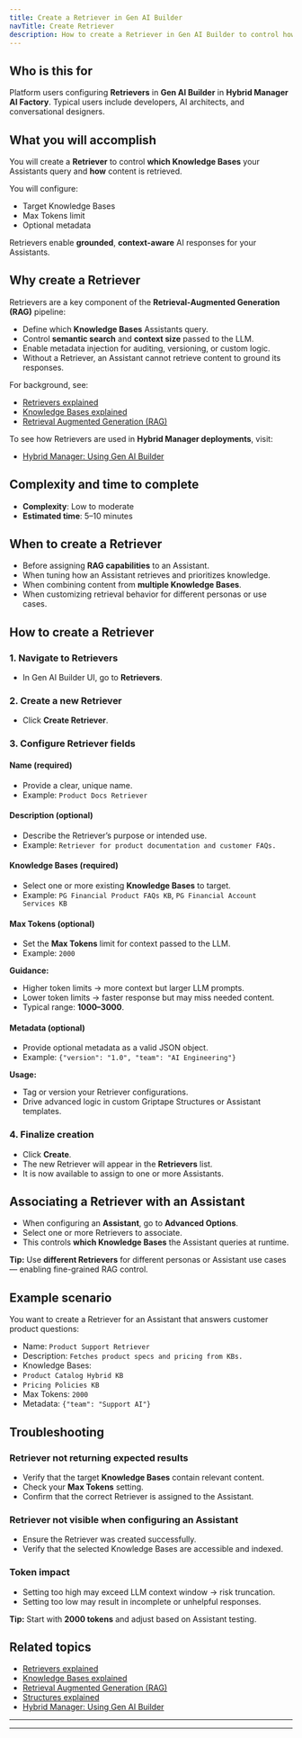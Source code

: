 ```yaml
---
title: Create a Retriever in Gen AI Builder
navTitle: Create Retriever
description: How to create a Retriever in Gen AI Builder to control how your Assistants retrieve information from Knowledge Bases.
---
```


## Who is this for

Platform users configuring **Retrievers** in **Gen AI Builder** in **Hybrid Manager AI Factory**.
Typical users include developers, AI architects, and conversational designers.

## What you will accomplish

You will create a **Retriever** to control **which Knowledge Bases** your Assistants query and **how** content is retrieved.

You will configure:

-   Target Knowledge Bases
-   Max Tokens limit
-   Optional metadata

Retrievers enable **grounded**, **context-aware** AI responses for your Assistants.

## Why create a Retriever

Retrievers are a key component of the **Retrieval-Augmented Generation (RAG)** pipeline:

-   Define which **Knowledge Bases** Assistants query.
-   Control **semantic search** and **context size** passed to the LLM.
-   Enable metadata injection for auditing, versioning, or custom logic.
-   Without a Retriever, an Assistant cannot retrieve content to ground its responses.

For background, see:

- [Retrievers explained](/edb-postgres-ai/ai-factory/learn/explained/retrievers-explained)
- [Knowledge Bases explained](/edb-postgres-ai/ai-factory/learn/explained/knowledge-bases)
- [Retrieval Augmented Generation (RAG)](/edb-postgres-ai/ai-factory/learn/explained/rag)

To see how Retrievers are used in **Hybrid Manager deployments**, visit:

-   [Hybrid Manager: Using Gen AI Builder](/edb-postgres-ai/hybrid-manager/ai-factory/gen-ai/builder/)

## Complexity and time to complete

-   **Complexity**: Low to moderate
-   **Estimated time**: 5–10 minutes

## When to create a Retriever

-   Before assigning **RAG capabilities** to an Assistant.
-   When tuning how an Assistant retrieves and prioritizes knowledge.
-   When combining content from **multiple Knowledge Bases**.
-   When customizing retrieval behavior for different personas or use cases.

## How to create a Retriever

### 1. Navigate to Retrievers

-   In Gen AI Builder UI, go to **Retrievers**.

### 2. Create a new Retriever

-   Click **Create Retriever**.

### 3. Configure Retriever fields

#### Name (required)

-   Provide a clear, unique name.
-   Example: `Product Docs Retriever`

#### Description (optional)

-   Describe the Retriever’s purpose or intended use.
-   Example: `Retriever for product documentation and customer FAQs.`

#### Knowledge Bases (required)

-   Select one or more existing **Knowledge Bases** to target.
-   Example: `PG Financial Product FAQs KB`, `PG Financial Account Services KB`

#### Max Tokens (optional)

-   Set the **Max Tokens** limit for context passed to the LLM.
-   Example: `2000`

**Guidance:**

-   Higher token limits → more context but larger LLM prompts.
-   Lower token limits → faster response but may miss needed content.
-   Typical range: **1000–3000**.

#### Metadata (optional)

-   Provide optional metadata as a valid JSON object.
-   Example: `{"version": "1.0", "team": "AI Engineering"}`

**Usage:**

-   Tag or version your Retriever configurations.
-   Drive advanced logic in custom Griptape Structures or Assistant templates.

### 4. Finalize creation

-   Click **Create**.
-   The new Retriever will appear in the **Retrievers** list.
-   It is now available to assign to one or more Assistants.

## Associating a Retriever with an Assistant

-   When configuring an **Assistant**, go to **Advanced Options**.
-   Select one or more Retrievers to associate.
-   This controls **which Knowledge Bases** the Assistant queries at runtime.

**Tip:** Use **different Retrievers** for different personas or Assistant use cases — enabling fine-grained RAG control.

## Example scenario

You want to create a Retriever for an Assistant that answers customer product questions:

-   Name: `Product Support Retriever`
-   Description: `Fetches product specs and pricing from KBs.`
-   Knowledge Bases:
-   `Product Catalog Hybrid KB`
-   `Pricing Policies KB`
-   Max Tokens: `2000`
-   Metadata: `{"team": "Support AI"}`

## Troubleshooting

### Retriever not returning expected results

-   Verify that the target **Knowledge Bases** contain relevant content.
-   Check your **Max Tokens** setting.
-   Confirm that the correct Retriever is assigned to the Assistant.

### Retriever not visible when configuring an Assistant

-   Ensure the Retriever was created successfully.
-   Verify that the selected Knowledge Bases are accessible and indexed.

### Token impact

-   Setting too high may exceed LLM context window → risk truncation.
-   Setting too low may result in incomplete or unhelpful responses.

**Tip:** Start with **2000 tokens** and adjust based on Assistant testing.

## Related topics

- [Retrievers explained](/edb-postgres-ai/ai-factory/learn/explained/retrievers-explained)
- [Knowledge Bases explained](/edb-postgres-ai/ai-factory/learn/explained/knowledge-bases)
- [Retrieval Augmented Generation (RAG)](/edb-postgres-ai/ai-factory/learn/explained/rag)
- [Structures explained](/edb-postgres-ai/ai-factory/learn/explained/structures)
- [Hybrid Manager: Using Gen AI Builder](../../../../../hybrid-manager/ai-factory/gen-ai/builder)

---

* * *
